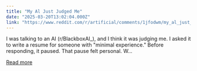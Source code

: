 ```yaml
---
title: "My Al Just Judged Me"
date: "2025-03-20T13:02:04.000Z"
link: "https://www.reddit.com/r/artificial/comments/1jfodwm/my_al_just_judged_me/"
---
```


I was talking to an AI (r/BlackboxAI_), and I think it was judging me. 
 I asked it to write a resume for someone with "minimal experience." Before responding, it paused. That pause felt personal. 
 W...

[Read more](https://www.reddit.com/r/artificial/comments/1jfodwm/my_al_just_judged_me/)
